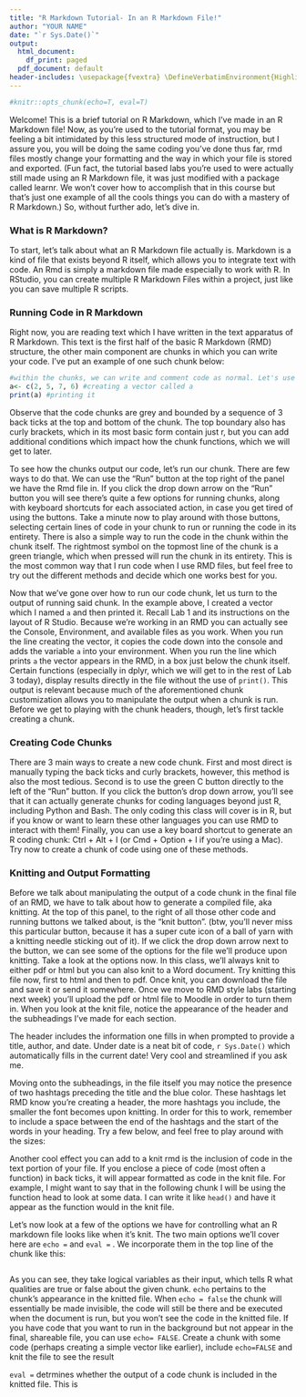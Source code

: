 ```yaml
---
title: "R Markdown Tutorial- In an R Markdown File!"
author: "YOUR NAME"
date: "`r Sys.Date()`"
output:
  html_document:
    df_print: paged
  pdf_document: default
header-includes: \usepackage{fvextra} \DefineVerbatimEnvironment{Highlighting}{Verbatim}{breaklines,commandchars=\\\{\}}
---
```


```r
#knitr::opts_chunk(echo=T, eval=T)

```
 
Welcome! This is a brief tutorial on R Markdown, which I've made in an R Markdown file! Now, as you're used to the tutorial format, you may be feeling a bit intimidated by this less structured mode of instruction, but I assure you, you will be doing the same coding you've done thus far, rmd files mostly change your formatting and the way in which your file is stored and exported. (Fun fact, the tutorial based labs you're used to were actually still made using an R Markdown file, it was just modified with a package called learnr. We won't cover how to accomplish that in this course but that's just one example of all the cools things you can do with a mastery of R Markdown.) So, without further ado, let's dive in.
 
### What is R Markdown?

To start, let's talk about what an R Markdown file actually is. Markdown is a kind of file that exists beyond R itself, which allows you to integrate text with code. An Rmd is simply a markdown file made especially to work with R. In RStudio, you can create multiple R Markdown Files within a project, just like you can save multiple R scripts.

### Running Code in R Markdown

Right now, you are reading text which I have written in the text apparatus of R Markdown. This text is the first half of the basic R Markdown (RMD) structure, the other main component are chunks in which you can write your code. I've put an example of one such chunk below:

```r
#within the chunks, we can write and comment code as normal. Let's use a very simple example to demonstrate how running code in the chunks works
a<- c(2, 5, 7, 6) #creating a vector called a
print(a) #printing it
```

Observe that the code chunks are grey and bounded by a sequence of 3 back ticks at the top and bottom of the chunk. The top boundary also has curly brackets, which in its most basic form contain just r, but you can add additional conditions which impact how the chunk functions, which we will get to later. 

To see how the chunks output our code, let's run our chunk. There are few ways to do that. We can use the "Run" button at the top right of the panel we have the Rmd file in. If you click the drop down arrow on the "Run" button you will see there's quite a few options for running chunks, along with keyboard shortcuts for each associated action, in case you get tired of using the buttons. Take a minute now to play around with those buttons, selecting certain lines of code in your chunk to run or running the code in its entirety. There is also a simple way to run the code in the chunk within the chunk itself. The rightmost symbol on the topmost line of the chunk is a green triangle, which when pressed will run the chunk in its entirety. This is the most common way that I run code when I use RMD files, but feel free to try out the different methods and decide which one works best for you. 
  
Now that we've gone over how to run our code chunk, let us turn to the output of running said chunk. In the example above, I created a vector which I named `a` and then printed it. Recall Lab 1 and its instructions on the layout of R Studio. Because we're working in an RMD you can actually see the Console, Environment, and available files as you work. When you run the line creating the vector, it copies the code down into the console and adds the variable `a` into your environment. When you run the line which prints `a` the vector appears in the RMD, in a box just below the chunk itself. Certain functions (especially in dplyr, which we will get to in the rest of Lab 3 today), display results directly in the file without the use of `print()`. This output is relevant because much of the aforementioned chunk customization allows you to manipulate the output when a chunk is run. Before we get to playing with the chunk headers, though, let's first tackle creating a chunk.

### Creating Code Chunks

There are 3 main ways to create a new code chunk. First and most direct is manually typing the back ticks and curly brackets, however, this method is also the most tedious. Second is to use the green C button directly to the left of the "Run" button. If you click the button's drop down arrow, you'll see that it can actually generate chunks for coding languages beyond just R, including Python and Bash. The only coding this class will cover is in R, but if you know or want to learn these other languages you can use RMD to interact with them! Finally, you can use a key board shortcut to generate an R coding chunk: Ctrl + Alt + I (or Cmd + Option + I if you're using a Mac). Try now to create a chunk of code using one of these methods.



### Knitting and Output Formatting

Before we talk about manipulating the output of a code chunk in the final file of an RMD, we have to talk about how to generate a compiled file, aka knitting. At the top of this panel, to the right of all those other code and running buttons we talked about, is the "knit button". (btw, you'll never miss this particular button, because it has a super cute icon of a ball of yarn with a knitting needle sticking out of it). If we click the drop down arrow next to the button, we can see some of the options for the file we'll produce upon knitting. Take a look at the options now. In this class, we'll always knit to either pdf or html but you can also knit to a Word document. Try knitting this file now, first to html and then to pdf. Once knit, you can download the file and save it or send it somewhere. Once we move to RMD style labs (starting next week) you'll upload the pdf or html file to Moodle in order to turn them in. When you look at the knit file, notice the appearance of the header and the subheadings I've made for each section. 

The header includes the information one fills in when prompted to provide a title, author, and date. Under date is a neat bit of code, `r Sys.Date()` which automatically fills in the current date! Very cool and streamlined if you ask me. 

Moving onto the subheadings, in the file itself you may notice the presence of two hashtags preceding the title and the blue color. These hashtags let RMD know you're creating a header, the more hashtags you include, the smaller the font becomes upon knitting. In order for this to work, remember to include a space between the end of the hashtags and the start of the words in your heading. Try a few below, and feel free to play around with the sizes:



Another cool effect you can add to a knit rmd is the inclusion of code in the text portion of your file. If you enclose a piece of code (most often a function) in back ticks, it will appear formatted as code in the knit file. For example, I might want to say that in the following chunk I will be using the function head to look at some data. I can write it like `head()` and have it appear as the function would in the knit file.

Let's now look at a few of the options we have for controlling what an R markdown file looks like when it's knit. The two main options we'll cover here are `echo =` and `eval =` . We incorporate them in the top line of the chunk like this:

```r

```
 
As you can see, they take logical variables as their input, which tells R what qualities are true or false about the given chunk. `echo` pertains to the chunk's appearance in the knitted file. When `echo = false` the chunk will essentially be made invisible, the code will still be there and be executed when the document is run, but you won't see the code in the knitted file. If you have code that you want to run in the background but not appear in the final, shareable file, you can use `echo= FALSE`. Create a chunk with some code (perhaps creating a simple vector like earlier), include `echo=FALSE` and knit the file to see the result



`eval =` detrmines whether the output of a code chunk is included in the knitted file. This is 




